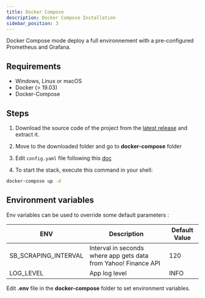 ```yaml
---
title: Docker Compose
description: Docker Compose Installation
sidebar_position: 3
---
```


Docker Compose mode deploy a full environnement with a pre-configured Prometheus and Grafana.

## Requirements
* Windows, Linux or macOS 
* Docker (> 19.03)
* Docker-Compose

## Steps

1. Download the source code of the project from the [latest release](https://github.com/pbrissaud/suivi-bourse/releases/latest) and extract it.

2. Move to the downloaded folder and go to **docker-compose** folder

3. Edit `config.yaml` file following this [doc](/docs/intro/config)

4. To start the stack, execute this command in your shell: 
```Bash
docker-compose up -d
```

## Environment variables

Env variables can be used to override some default parameters : 

| ENV                  | Description                                                     | Default Value |
|----------------------|-----------------------------------------------------------------|---------------|
| SB_SCRAPING_INTERVAL | Interval in seconds where app gets data from Yahoo! Finance API | 120           |
| LOG_LEVEL            | App log level                                                   | INFO          |

Edit **.env** file in the **docker-compose** folder to set environment variables.